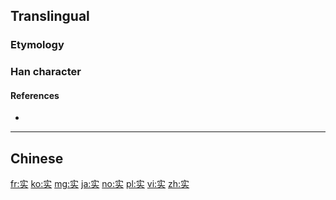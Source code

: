 {{also|實|実}}

==Translingual==
{{stroke order|type=animate}}
{{Han simplified forms|實|実|实}}

===Etymology===
{{Han simp|實|f=貫|t=头}}

===Han character===
{{Han char|rn=40|rad=宀|as=05|sn=8|four=|canj=JYK|ids=⿱[[宀]][[头]]}}

====References====
* {{Han ref|kx=0284.081|dkj=07123|dj=0561.090|hdz=20923.020|uh=5B9E|ud=23454}}

----

==Chinese==
{{zh-see|實}}

[[fr:实]]
[[ko:实]]
[[mg:实]]
[[ja:实]]
[[no:实]]
[[pl:实]]
[[vi:实]]
[[zh:实]]